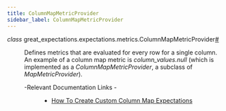 ```yaml
---
title: ColumnMapMetricProvider
sidebar_label: ColumnMapMetricProvider
---
```



<section class="sphinx-api-doc" id="columnmapmetricprovider">

<dl class="py class">
<dt class="sig sig-object py" id="great_expectations.expectations.metrics.ColumnMapMetricProvider">
<em class="property"><span class="pre">class</span><span class="w"> </span></em><span class="sig-prename descclassname"><span class="pre">great_expectations.expectations.metrics.</span></span><span class="sig-name descname"><span class="pre">ColumnMapMetricProvider</span></span><a class="headerlink" href="#great_expectations.expectations.metrics.ColumnMapMetricProvider" title="Permalink to this definition">#</a></dt>
<dd><p>Defines metrics that are evaluated for every row for a single column. An example of a column map
metric is <cite>column_values.null</cite> (which is implemented as a <cite>ColumnMapMetricProvider</cite>, a subclass of
<cite>MapMetricProvider</cite>).</p>
<dl class="simple">
<dt>-Relevant Documentation Links
-</dt><dd><ul class="simple">
<li><p><a class="reference external" href="https://docs.greatexpectations.io/docs/0.17.23/guides/expectations/creating_custom_expectations/how_to_create_custom_column_map_expectations">How To Create Custom Column Map Expectations</a></p></li>
</ul>
</dd>
</dl>
</dd></dl>
</section>